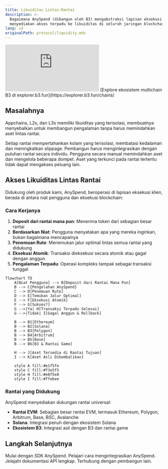 ```yaml
---
title: Likuiditas Lintas-Rantai
description: >-
  Bagaimana AnySpend (dibangun oleh B3) mengabstraksi lapisan eksekusi untuk
  menyediakan akses terpadu ke likuiditas di seluruh jaringan blockchain
lang: id
originalPath: protocol/liquidity.mdx
---
```

<iframe
   className="w-full aspect-video rounded-xl"
    src="https://customer-gg6qs7nm5ue94t64.cloudflarestream.com/ce7d9cc5f56abe50527c5e726017771d/iframe?muted=true&loop=true&autoplay=true&poster=https%3A%2F%2Fcustomer-gg6qs7nm5ue94t64.cloudflarestream.com%2Fce7d9cc5f56abe50527c5e726017771d%2Fthumbnails%2Fthumbnail.jpg%3Ftime%3D%26height%3D600"
    title="Fragmentasi Likuiditas"
    frameBorder="0"
  allow="accelerometer; autoplay; clipboard-write; encrypted-media; gyroscope; picture-in-picture"
  allowFullScreen
  ></iframe>

<Note>
[Explore ekosistem multichain B3 di explorer.b3.fun](https://explorer.b3.fun/chains)
</Note>

## Masalahnya

Appchains, L2s, dan L3s memiliki likuiditas yang terisolasi, membuatnya menyebalkan untuk membangun pengalaman tanpa harus memindahkan aset lintas rantai.


<CardGroup cols={2}>

<Card title="Likuiditas Terfragmentasi" icon="puzzle-piece">
  Setiap rantai mempertahankan kolam yang terisolasi, membatasi kedalaman dan meningkatkan slippage.
</Card>

<Card title="Integrasi Kompleks" icon="gears">
  Pembangun harus mengintegrasikan dengan puluhan rantai secara individu.
</Card>

<Card title="UX yang Buruk" icon="face-frown">
  Pengguna secara manual memindahkan aset dan mengelola beberapa dompet.
</Card>

<Card title="Inefisiensi Modal" icon="chart-line-down">
  Aset yang terkunci pada rantai tertentu tidak dapat mengakses peluang lain.
</Card>

</CardGroup>

## Akses Likuiditas Lintas Rantai

Didukung oleh produk kami, AnySpend, beroperasi di lapisan eksekusi klien, berada di antara niat pengguna dan eksekusi blockchain:

### Cara Kerjanya

1. **Deposit dari rantai mana pun**: Menerima token dari sebagian besar rantai
2. **Berdasarkan Niat**: Pengguna menyatakan apa yang mereka inginkan, bukan bagaimana mencapainya
3. **Penemuan Rute**: Menemukan jalur optimal lintas semua rantai yang didukung
4. **Eksekusi Atomik**: Transaksi dieksekusi secara atomik atau gagal dengan anggun
5. **Pengalaman Terpadu**: Operasi kompleks tampak sebagai transaksi tunggal

```mermaid
flowchart TD
    A[Niat Pengguna] --> B[Deposit dari Rantai Mana Pun]
    B --> C{Pengolahan AnySpend}
    C --> D[Penemuan Rute]
    D --> E[Temukan Jalur Optimal]
    E --> F[Eksekusi Atomik]
    F --> G[Sukses?]
    G -->|Ya| H[Transaksi Terpadu Selesai]
    G -->|Tidak| I[Gagal Anggun & Rollback]
    
    B --> B1[Ethereum]
    B --> B2[Solana]
    B --> B3[Polygon]
    B --> B4[Arbitrum]
    B --> B5[Base]
    B --> B6[B3 & Rantai Game]
    
    H --> J[Aset Tersedia di Rantai Tujuan]
    I --> K[Aset Asli Dikembalikan]
    
    style A fill:#e1f5fe
    style C fill:#f3e5f5
    style H fill:#e8f5e8
    style I fill:#ffebee
```

### Rantai yang Didukung

AnySpend menyediakan dukungan rantai universal:

- **Rantai EVM**: Sebagian besar rantai EVM, termasuk Ethereum, Polygon, Arbitrum, Base, BSC, Avalanche
- **Solana**: Integrasi penuh dengan ekosistem Solana
- **Ekosistem B3**: Integrasi asli dengan B3 dan rantai game

## Langkah Selanjutnya

<CardGroup cols={2}>

<Card title="Coba AnySpend" icon="rocket" href="/anyspend/introduction">
  Mulai dengan SDK AnySpend.
</Card>

<Card title="Panduan Integrasi" icon="book" href="/anyspend/installation">
  Pelajari cara mengintegrasikan AnySpend.
</Card>

<Card title="Referensi API" icon="code" href="/anyspend/api-reference/introduction">
  Jelajahi dokumentasi API lengkap.
</Card>

<Card title="Bergabung dengan Discord" icon="discord" href="https://discord.gg/b3dotfun">
  Terhubung dengan pembangun lain.
</Card>

</CardGroup>
